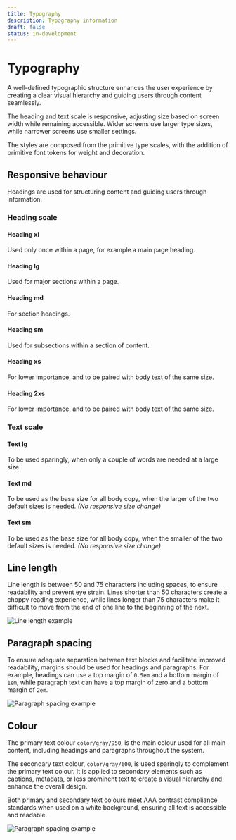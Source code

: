 ```yaml
---
title: Typography
description: Typography information
draft: false
status: in-development
---
```


# Typography

A well-defined typographic structure enhances the user experience by creating a clear visual hierarchy and guiding users through content seamlessly.

The heading and text scale is responsive, adjusting size based on screen width while remaining accessible. Wider screens use larger type sizes, while narrower screens use smaller settings.

The styles are composed from the primitive type scales, with the addition of primitive font tokens for weight and decoration.

## Responsive behaviour

Headings are used for structuring content and guiding users through information.

### Heading scale

#### Heading xl

Used only once within a page, for example a main page heading.

<HeadingResponsiveSizes size='xl' sampleText="Heading" />

#### Heading lg

Used for major sections within a page.

<HeadingResponsiveSizes size='lg' sampleText="Heading" />

#### Heading md

For section headings.

<HeadingResponsiveSizes size='md' sampleText="Heading" />

#### Heading sm

Used for subsections within a section of content.

<HeadingResponsiveSizes size='sm' sampleText="Heading" />

#### Heading xs

For lower importance, and to be paired with body text of the same size.

<HeadingResponsiveSizes size='xs' sampleText="Heading" />

#### Heading 2xs

For lower importance, and to be paired with body text of the same size.

<HeadingResponsiveSizes size='2xs' sampleText="Heading" />

### Text scale

#### Text lg

To be used sparingly, when only a couple of words are needed at a large size.

<TextResponsiveSizes size="lg" sampleText="Text" />

#### Text md

To be used as the base size for all body copy, when the larger of the two default sizes is needed. _(No responsive size change)_

<TextResponsiveSizes size="md" sampleText="Text" />

#### Text sm

To be used as the base size for all body copy, when the smaller of the two default sizes is needed. _(No responsive size change)_

<TextResponsiveSizes size="sm" sampleText="Text" />

## Line length

Line length is between 50 and 75 characters including spaces, to ensure readability and prevent eye strain. Lines shorter than 50 characters create a choppy reading experience, while lines longer than 75 characters make it difficult to move from the end of one line to the beginning of the next.

<Image
  src="/line-length.png"
  alt="Line length example"
  width={650}
  height={270}
/>

## Paragraph spacing

To ensure adequate separation between text blocks and facilitate improved readability, margins should be used for headings and paragraphs. For example, headings can use a top margin of `0.5em` and a bottom margin of `1em`, while paragraph text can have a top margin of zero and a bottom margin of `2em`.

<Image
  src="/paragraph-spacing.png"
  alt="Paragraph spacing example"
  width={548}
  height={168}
/>

## Colour

The primary text colour `color/gray/950`, is the main colour used for all main content, including headings and paragraphs throughout the system.

The secondary text colour, `color/gray/600`, is used sparingly to complement the primary text colour. It is applied to secondary elements such as captions, metadata, or less prominent text to create a visual hierarchy and enhance the overall design.

Both primary and secondary text colours meet AAA contrast compliance standards when used on a white background, ensuring all text is accessible and readable.

<Image
  src="/colour-contrast.png"
  alt="Paragraph spacing example"
  width={548}
  height={206}
/>
